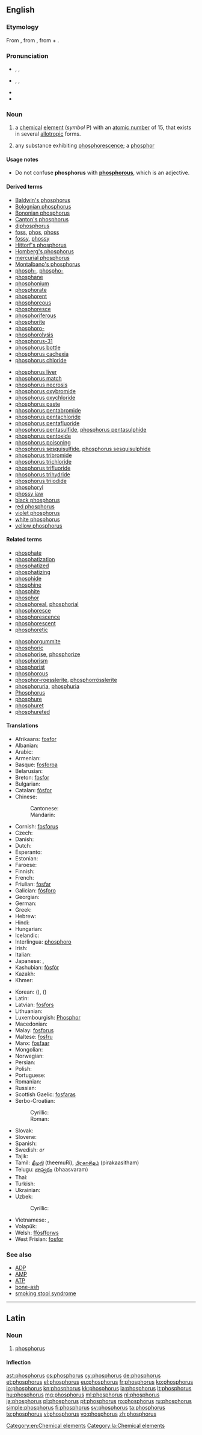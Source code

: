 {{also|Phosphorus}}
==English==
{{slim-wikipedia}}
{{elements|P|silicon|Si|sulfur|S}}

===Etymology===
From {{etyl|la|en}} {{term||phosphorus|lang=la}}, from {{etyl|grc|en}} {{term|φωσφόρος|tr=phōsphóros||the bearer of light|lang=grc}}, from {{term|φῶς|tr=phōs||light|lang=grc}} + {{term|φέρω|tr=phérō||to bear, to carry|lang=grc}}.

===Pronunciation===
* {{a|RP}} {{enPR|fŏsʹfərəs}}, {{IPA|/ˈfɒsfərəs/}}, {{X-SAMPA|/"fQsf@r@s/}}
* {{a|US}} {{enPR|fäsʹfərəs}}, {{IPA|/ˈfɑsfɚəs/}}, {{X-SAMPA|/"fAsf@`@s/}}
* {{audio|En-us-phosphorus.ogg|Audio (US)}}
* {{homophones|lang=en|phosphorous|Phosphorus}}

===Noun===
{{en-noun|-}}

# {{context|chemistry|lang=en}} a [[chemical]] [[element]] (''symbol'' P) with an [[atomic number]] of 15, that exists in several [[allotropic]] forms.
# {{context|obsolete|lang=en}} any substance exhibiting [[phosphorescence]]; a [[phosphor]]

====Usage notes====
* Do not confuse '''phosphorus''' with '''[[phosphorous]]''', which is an adjective.

====Derived terms====
{{rel-top|terms derived from ''phosphorus (noun)''}}
* [[Baldwin's phosphorus]]
* [[Bolognian phosphorus]]
* [[Bononian phosphorus]]
* [[Canton's phosphorus]]
* [[diphosphorus]]
* [[foss]], [[phos]], [[phoss]]
* [[fossy]], [[phossy]]
* [[Hittorf's phosphorus]]
* [[Homberg's phosphorus]]
* [[mercurial phosphorus]]
* [[Montalbano's phosphorus]]
* [[phosph-]], [[phospho-]]
* [[phosphane]]
* [[phosphonium]]
* [[phosphorate]]
* [[phosphorent]]
* [[phosphoreous]]
* [[phosphoresce]]
* [[phosphoriferous]]
* [[phosphorite]]
* [[phosphoro-]]
* [[phosphorolysis]]
* [[phosphorus-31]]
* [[phosphorus bottle]]
* [[phosphorus cachexia]]
* [[phosphorus chloride]]
{{rel-mid}}
* [[phosphorus liver]]
* [[phosphorus match]]
* [[phosphorus necrosis]]
* [[phosphorus oxybromide]]
* [[phosphorus oxychloride]]
* [[phosphorus paste]]
* [[phosphorus pentabromide]]
* [[phosphorus pentachloride]]
* [[phosphorus pentafluoride]]
* [[phosphorus pentasulfide]], [[phosphorus pentasulphide]]
* [[phosphorus pentoxide]]
* [[phosphorus poisoning]]
* [[phosphorus sesquisulfide]], [[phosphorus sesquisulphide]]
* [[phosphorus tribromide]]
* [[phosphorus trichloride]]
* [[phosphorus trifluoride]]
* [[phosphorus trihydride]]
* [[phosphorus triiodide]]
* [[phosphoryl]]
* [[phossy jaw]]
* [[black phosphorus]]
* [[red phosphorus]]
* [[violet phosphorus]]
* [[white phosphorus]]
* [[yellow phosphorus]]
{{rel-bottom}}

====Related terms====
{{rel-top|terms related to ''phosphorus (noun)''}}
* [[phosphate]]
* [[phosphatization]]
* [[phosphatized]]
* [[phosphatizing]]
* [[phosphide]]
* [[phosphine]]
* [[phosphite]]
* [[phosphor]]
* [[phosphoreal]], [[phosphorial]]
* [[phosphoresce]]
* [[phosphorescence]]
* [[phosphorescent]]
* [[phosphoretic]]
{{rel-mid}}
* [[phosphorgummite]]
* [[phosphoric]]
* [[phosphorise]], [[phosphorize]]
* [[phosphorism]]
* [[phosphorist]]
* [[phosphorous]]
* [[phosphor-roesslerite]], [[phosphorrösslerite]]
* [[phosphoruria]], [[phosphuria]]
* [[Phosphorus]]<!--in Greek mythology-->
* [[phosphure]]
* [[phosphuret]]
* [[phosphureted]]
{{rel-bottom}}

====Translations====
{{trans-top|element}}
* Afrikaans: [[fosfor#Afrikaans|fosfor]]
* Albanian: {{t-|sq|fosfor}}
* Arabic: {{t-|ar|فسفور|m|tr=fusfūr|sc=Arab}}
* Armenian: {{t-|hy|ֆոսֆոր|tr=fosfor}}
* Basque: [[fosforoa]]
* Belarusian: {{t-|be|фосфар|m|tr=fósfar}}
* Breton: [[fosfor#Breton|fosfor]] {{m}}
* Bulgarian: {{t-|bg|фосфор|m|tr=fósfor}}
* Catalan: [[fòsfor]]
* Chinese:
*: Cantonese: {{tø|yue|磷|tr=leun4}}
*: Mandarin: {{t|cmn|磷|tr=lìn}}
* Cornish: [[fosforus]]
* Czech: {{t+|cs|fosfor|m}}
* Danish: {{t-|da|fosfor}}
* Dutch: {{t+|nl|fosfor|n}}
* Esperanto: {{t+|eo|fosforo}}
* Estonian: {{t-|et|fosfor}}
* Faroese: {{t-|fo|fosfor}}
* Finnish: {{t+|fi|fosfori}}
* French: {{t+|fr|phosphore|m}}
* Friulian: [[fosfar]]
* Galician: [[fósforo]]
* Georgian: {{t-|ka|ფოსფორი|tr=p‘osp‘ori}}
* German: {{t+|de|Phosphor|m}}
* Greek: {{t+|el|φώσφορος|m|tr=fόsforos}}
* Hebrew: {{t+|he|זרחן|tr=zarkhan}}
* Hindi: {{t-|hi|भास्वर|tr=bhaasvar|sc=Deva}}
* Hungarian: {{t+|hu|foszfor}}
* Icelandic: {{t+|is|fosfór|n}}
* Interlingua: [[phosphoro]]
* Irish: {{t+|ga|fosfar}}
* Italian: {{t+|it|fosforo|m}}
* Japanese: {{t+|ja|リン|tr=rin|sc=Jpan}}, {{t+|ja|燐|tr=りん, rin|sc=Jpan}}
* Kashubian: [[fòsfòr]]
* Kazakh: {{t-|kk|фосфор|tr=fosfor|sc=Cyrl}}
* Khmer: {{t-|km|ហ្វូស្វ័រ|tr=foosvoa|sc=Khmr}}
{{trans-mid}}
* Korean: {{t+|ko|인|tr=in|sc=Kore}} ({{t+|ko|燐|sc=Kore}}), {{t+|ko|인소|tr=inso|sc=Kore}} ({{t-|ko|燐素|sc=Kore}})
* Latin: {{t+|la|phosphorus|m}}
* Latvian: [[fosfors]]
* Lithuanian: {{t+|lt|fosforas}}
* Luxembourgish: [[Phosphor]]
* Macedonian: {{t-|mk|фосфор|m|tr=fósfor}}
* Malay: [[fosforus]]
* Maltese: [[fosfru]]
* Manx: [[fosfaar]]
* Mongolian: {{t-|mn|сүүмэг|tr=süümeg|sc=Cyrl}}
* Norwegian: {{t+|no|fosfor}}
* Persian: {{t+|fa|فسفر|tr=fosfor|sc=fa-Arab}}
* Polish: {{t+|pl|fosfor|m}}
* Portuguese: {{t+|pt|fósforo|m}}
* Romanian: {{t+|ro|fosfor|n}}
* Russian: {{t+|ru|фосфор|m|tr=fósfor}}
* Scottish Gaelic: [[fosfaras]]
* Serbo-Croatian:
*: Cyrillic: {{t-|sh|фосфор|m}}
*: Roman: {{t-|sh|fosfor|m|sc=Latn}}
* Slovak: {{t-|sk|fosfor|m}}
* Slovene: {{t+|sl|fósfor|m}}
* Spanish: {{t+|es|fósforo|m}}
* Swedish: {{t+|sv|fosfor|n}} ''or'' {{c}}
* Tajik: {{t-|tg|фосфор|tr=fosfor|sc=Cyrl}}
* Tamil: [[தீமுறி]] (theemuRi), [[பிரகாசிதம்]] (pirakaasitham)
* Telugu: [[భాస్వరం]] (bhaasvaram)
* Thai: {{t+|th|ฟอสฟอรัส|tr=fôt-for-rát|sc=Thai}}
* Turkish: {{t+|tr|fosfor}}
* Ukrainian: {{t-|uk|фосфор|m|tr=fósfor}}
* Uzbek: {{t-|uz|fosfor}}
*: Cyrillic: {{t-|uz|фосфор|sc=Cyrl}}
* Vietnamese: {{t+|vi|photpho}}, {{t+|vi|phốtpho}}
* Volapük: {{t+|vo|fosfin}}
* Welsh: [[ffósfforws]]
* West Frisian: [[fosfor#West Frisian|fosfor]]
{{trans-bottom}}

===See also===
* [[ADP]]
* [[AMP]]
* [[ATP]]
* [[bone-ash]]
* [[smoking stool syndrome]]


[[Category:en:Chemical elements]]

----

==Latin==
{{wikipedia|lang=la}}

===Noun===
{{la-noun|phōsphorus|phosphori|phōsphorī|n|second}}

# [[phosphorus#English|phosphorus]]

====Inflection====
{{la-decl-2nd|phōsphor}}

[[Category:la:Chemical elements]]

[[ast:phosphorus]]
[[cs:phosphorus]]
[[cy:phosphorus]]
[[de:phosphorus]]
[[et:phosphorus]]
[[el:phosphorus]]
[[eu:phosphorus]]
[[fr:phosphorus]]
[[ko:phosphorus]]
[[io:phosphorus]]
[[kn:phosphorus]]
[[kk:phosphorus]]
[[la:phosphorus]]
[[lt:phosphorus]]
[[hu:phosphorus]]
[[mg:phosphorus]]
[[ml:phosphorus]]
[[nl:phosphorus]]
[[ja:phosphorus]]
[[pl:phosphorus]]
[[pt:phosphorus]]
[[ro:phosphorus]]
[[ru:phosphorus]]
[[simple:phosphorus]]
[[fi:phosphorus]]
[[sv:phosphorus]]
[[ta:phosphorus]]
[[te:phosphorus]]
[[vi:phosphorus]]
[[vo:phosphorus]]
[[zh:phosphorus]]